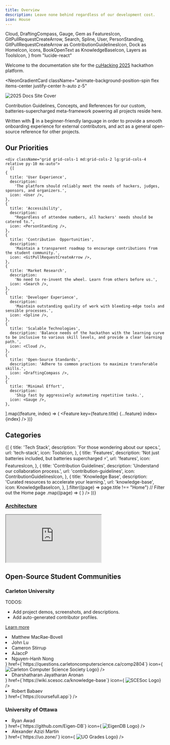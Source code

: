 ```yaml
---
title: Overview
description: Leave none behind regardless of our development cost.
icon: House
---
```


  Cloud,
  DraftingCompass,
  Gauge,
  Gem as FeaturesIcon,
  GitPullRequestCreateArrow,
  Search,
  Spline,
  User,
  PersonStanding,
  GitPullRequestCreateArrow as ContributionGuidelinesIcon,
  Dock as HomeIcon,
  icons,
  BookOpenText as KnowledgeBaseIcon,
  Layers as ToolsIcon,
} from "lucide-react"



Welcome to the documentation site for the [cuHacking 2025](https://www.cuhacking.ca) hackathon platform.

<NeonGradientCard
  className="animate-background-position-spin flex items-center justify-center h-auto z-5"
>
  <div className="w-full h-auto overflow-hidden rounded-[calc(19px-3px)] bg-transparent">
    <img
      className="block w-full h-full object-cover m-0 p-0"
      src="https://github.com/user-attachments/assets/1a0a5cb7-95fd-49ce-a8b5-4742cccb1cc8"
      alt="2025 Docs Site Cover"
    />
  </div>
</NeonGradientCard>


<span className="font-bold animate-color-cycle-orange">Contribution Guidelines</span>,
<span className="font-bold animate-color-cycle-yellow">Concepts</span>, and
<span className="font-bold animate-color-cycle-blue">References</span> for our custom, batteries-supercharged
<span className="font-bold animate-color-cycle-primary">meta-framework</span> powering all projects reside here.

Written with 💚 in a beginner-friendly language in order to provide a smooth onboarding experience for external contributors, and act as a general open-source reference for other projects.


## Our Priorities

    <div className="grid grid-cols-1 md:grid-cols-2 lg:grid-cols-4  relative py-10 mx-auto">
      {[
    {
      title: 'User Experience',
      description:
        'The platform should reliably meet the needs of hackers, judges, sponsors, and organizers.',
      icon: <User />,
    },
    {
      title: 'Accessibility',
      description:
        "Regardless of attendee numbers, all hackers' needs should be catered to.",
      icon: <PersonStanding />,
    },
    {
      title: 'Contribution  Opportunities',
      description:
        'Maintain a transparent roadmap to encourage contributions from the student community.',
      icon: <GitPullRequestCreateArrow />,
    },
    {
      title: 'Market Research',
      description:
        'No need to re-invent the wheel. Learn from others before us.',
      icon: <Search />,
    },
    {
      title: 'Developer Experience',
      description:
        'Maintain outstanding quality of work with bleeding-edge tools and sensible processes.',
      icon: <Spline />,
    },
    {
      title: 'Scalable Technologies',
      description: 'Balance needs of the hackathon with the learning curve to be inclusive to various skill levels, and provide a clear learning path.',
      icon: <Cloud />,
    },
    {
      title: 'Open-Source Standards',
      description: 'Adhere to common practices to maximize transferable skills.',
      icon: <DraftingCompass />,
    },
    {
      title: 'Minimal Effort',
      description:
        'Ship fast by aggressively automating repetitive tasks.',
      icon: <Gauge />,
    },
  ].map((feature, index) => (
        <Feature key={feature.title} {...feature} index={index} />
      ))}
    </div>


## Categories

<Cards>
  {[
  {
    title: 'Tech Stack',
    description: 'For those wondering about our specs.',
    url: 'tech-stack',
    icon: ToolsIcon,
  },
  {
    title: 'Features',
    description: 'Not just batteries included, but batteries supercharged ⚡',
    url: 'features',
    icon: FeaturesIcon,
  },
  {
    title: 'Contribution Guidelines',
    description: 'Understand our collaboration process.',
    url: 'contribution-guidelines',
    icon: ContributionGuidelinesIcon,
  },
  {
    title: 'Knowledge Base',
    description: 'Curated resources to accelerate your learning.',
    url: 'knowledge-base',
    icon: KnowledgeBaseIcon,
  },
].filter((page) => page.title !== "Home") // Filter out the Home page
    .map((page) => (
      <Card
        key={page.title}
        title={page.title}
        description={page.description}
        href={`/${page.url}`}
        icon={
          <page.icon
            style={{
              color: `hsl(var(--accent-foreground))`,
            }}
          />
        }
      />
    ))}
</Cards>

### [Architecture](https://arch.cuhacking.ca/view/index)
<iframe
title="C4 Model Architecture Diagram"
className="mt-4 w-full h-[400px] rounded-lg"
src="https://arch.cuhacking.ca/view/index"
allowFullScreen>
</iframe>


## Open-Source Student Communities

### Carleton University

TODOS:

- Add project demos, screenshots, and descriptions.
- Add auto-generated contributor profiles.

[Learn more](https://github.com/cuhacking/hackathon/issues/52)

<Cards>
  <Card
    title="CCSS Questions Repository"
    description={
      <>
        <li>Matthew MacRae-Bovell</li>
        <li>John Lu</li>
        <li>Cameron Stirrup</li>
        <li>AJaccP</li>
        <li>Nguyen-Hanh Nong</li>
      </>
    }
    href={`https://questions.carletoncomputerscience.ca/comp2804`}
    icon={
    <img
    src="https://ccss.carleton.ca/favicon.ico"
    alt="Carleton Computer Science Society Logo"
    width={24}
    height={24}
    />}
  />
  <Card
    title="SCESoc Knowledge Base"
    description={
      <>
        <li>Dharshatharan Jayatharan Aronan</li>
      </>
    }
    href={`https://wiki.scesoc.ca/knowledge-base`}
    icon={
    <img
    src="https://www.scesoc.ca/wp-content/uploads/2020/05/cropped-SCESoc_Logo_Design_Yellow_1-1-32x32.png"
    alt="SCESoc Logo"
    width={24}
    height={24}
    />}
      />
  <Card
    title="CourseFull"
    description={
      <>
        <li>Robert Babaev</li>
      </>
    }
    href={`https://coursefull.app`}
  />
</Cards>

### University of Ottawa

<Cards>
  <Card
    title="EigenDB"
    description={
      <>
        <li>Ryan Awad</li>
      </>
    }
    href={`https://github.com/Eigen-DB`}
    icon={
    <img
    src="https://avatars.githubusercontent.com/u/180210107?s=200&v=4"
    alt="EigenDB Logo"
    width={24}
    height={24}
    />}
  />
  <Card
    title="UO Grades"
    description={
      <>
        <li>Alexander Azizi Martin</li>
      </>
    }
    href={`https://uo.zone/`}
    icon={
    <img
    src="https://uo.zone/static/geegee.svg"
    alt="UO Grades Logo"
    width={24}
    height={24}
    />}
  />
</Cards>
